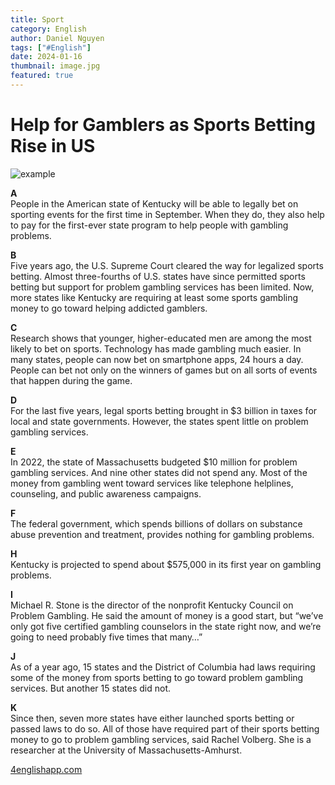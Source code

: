 ```yaml
---
title: Sport
category: English
author: Daniel Nguyen
tags: ["#English"]
date: 2024-01-16
thumbnail: image.jpg
featured: true
---
```


# Help for Gamblers as Sports Betting Rise in US 

![example](./1.png 'example')

**A**   
People in the American state of Kentucky will be able to legally bet on sporting events for the first time in September. When they do, they also help 
to pay for the first-ever state program to help people with gambling problems. 

**B**   
Five years ago, the U.S. Supreme Court cleared the way for legalized sports betting. Almost three-fourths of U.S. states have since permitted sports betting but 
support for problem gambling services has been limited. Now, more states like Kentucky are requiring at least some sports gambling money to go toward helping 
addicted gamblers. 

**C**   
Research shows that younger, higher-educated men are among the most likely to bet on sports. Technology has made gambling much easier. In many states, people 
can now bet on smartphone apps, 24 hours a day. People can bet not only on the winners of games but on all sorts of events that happen during the game. 

**D**   
For the last five years, legal sports betting brought in $3 billion in taxes for local and state governments. However, the states spent little on 
problem gambling services. 

**E**   
In 2022, the state of Massachusetts budgeted $10 million for problem gambling services. And nine other states did not spend any. Most of the money from 
gambling went toward services like telephone helplines, counseling, and public awareness campaigns. 

**F**   
The federal government, which spends billions of dollars on substance abuse prevention and treatment, provides nothing for gambling problems. 

**H**   
Kentucky is projected to spend about $575,000 in its first year on gambling problems. 

**I**   
Michael R. Stone is the director of the nonprofit Kentucky Council on Problem Gambling. He said the amount of money is a good start, but “we’ve only got five 
certified gambling counselors in the state right now, and we’re going to need probably five times that many…” 

**J**   
As of a year ago, 15 states and the District of Columbia had laws requiring some of the money from sports betting to go toward problem gambling services. But 
another 15 states did not. 

**K**   
Since then, seven more states have either launched sports betting or passed laws to do so. All of those have required part of their sports betting money to go 
to problem gambling services, said Rachel Volberg. She is a researcher at the University of Massachusetts-Amhurst.

[4englishapp.com](https://4englishapp.com/#/news/details/65195f8250449158ca0df210)
